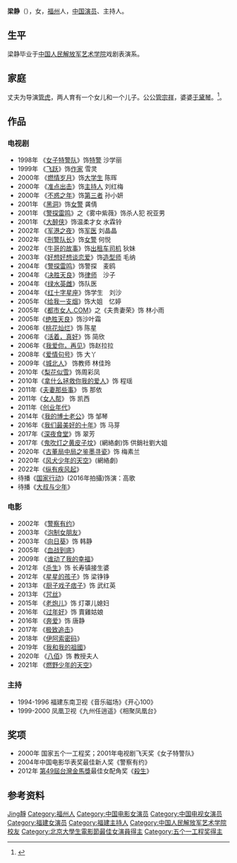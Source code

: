 {{Otheruses|other=名为梁静的其他人物|梁静}}
{{藝人
| 姓名 = 梁静
| 類型 = 女演員
| 圖片 = 
| 本名 =
| 羅馬拼音 = Liang Jing
| 英文名 = 
| 昵稱 = 
| 國籍 = {{PRC}}
| 籍貫 = [[福建|福建]][[福州|福州]]
| 出生日期 = {{birth_date_and_age|1972|7|17}}
| 出生地點 = {{CHN}}[[福建|福建]][[福州|福州]]
| 宗教信仰 = [[哈乃斐派|哈乃斐逊尼派伊斯兰教]]或[[沙斐仪派|沙斐仪逊尼派伊斯兰教]] （2018年10月28日至11月15日）
| 配偶 = {{marriage|[[管虎|管虎]]|Jan 28, 2005}}
| 兒女 = 一女一子
| IMDb = 1981463
| 經紀公司 = [[星美传媒|北京星美千易文化经纪有限公司]]
}}

'''梁静'''（{{bd|1972年|07月17日|catIdx=L梁}}），女，[[福州|福州]]人，[[中国|中国]][[演员|演员]]、主持人。

== 生平 ==
梁静毕业于[[中国人民解放军艺术学院|中国人民解放军艺术学院]]戏剧表演系。

== 家庭 ==
丈夫为导演[[管虎|管虎]]，两人育有一个女儿和一个儿子。公公[[管宗祥|管宗祥]]，婆婆[[于黛琴|于黛琴]]。<ref>{{cite web |url=http://news.67.com/hongse/2011/12/05/289567.html |language= |title=梁静管虎一双儿女曝光 小姐弟俩活泼可爱(组图) |publisher=中国娱乐网 |date=2011-12-05 |accessdate= |archive-date=2012-06-22 |archive-url=https://web.archive.org/web/20120622022010/http://news.67.com/hongse/2011/12/05/289567.html |dead-url=no }}</ref>。

==作品==
===电视剧===
*1998年 《[[女子特警队|女子特警队]]》饰[[特警|特警]] 沙学丽
*1999年 《[[飞跃|飞跃]]》饰[[作家|作家]] 雪灵
*2000年 《[[燃情岁月|燃情岁月]]》饰[[大学生|大学生]] 陈晖
*2000年 《[[准点出击|准点出击]]》饰[[主持人|主持人]] 刘红梅
*2000年 《[[不惑之年|不惑之年]]》饰[[第三者|第三者]] 孙小妍
*2001年 《[[黑洞|黑洞]]》饰[[女警|女警]] 龚倩　
*2001年 《[[警探雷鸣|警探雷鸣]]》之《雾中紫薇》饰杀人犯 祝亚男
*2001年 《[[大醉侠|大醉侠]]》饰温柔才女 水霖铃
*2002年 《[[军港之夜|军港之夜]]》饰[[军医|军医]] 刘晶晶
*2002年 《[[刑警队长|刑警队长]]》饰[[女警|女警]] 何悦
*2002年 《[[牛哥的故事|牛哥的故事]]》饰[[出租车|出租车]][[司机|司机]] 狄妹
*2003年 《[[好想好想谈恋爱_(中国电视剧)|好想好想谈恋爱]]》饰[[造型师|造型师]] 毛纳
*2004年 《[[警探雷鸣|警探雷鸣]]》饰警探　麦鸥
*2004年 《[[决胜天良|决胜天良]]》饰[[律师|律师]]　沙子
*2004年 《[[绿水英雌|绿水英雌]]》饰队医　
*2004年 《[[红十字星座|红十字星座]]》饰学生　刘沙
*2005年 《[[给我一支烟|给我一支烟]]》饰大姐　忆婷
*2005年 《[[都市女人.COM|都市女人.COM]]》之《夫贵妻荣》饰 林小雨
*2005年《[[绝胜天良|绝胜天良]]》饰沙叶霜
*2006年《[[桃花灿烂|桃花灿烂]]》饰 陈星
*2006年 《[[活着，真好|活着，真好]]》饰 简欣
*2006年《[[我爱你，再见|我爱你，再见]]》饰赵拉拉
*2008年《[[爱情句号|爱情句号]]》饰 大丫
*2009年《[[城北人|城北人]]》 饰教师 林佳玲
*2010年《[[梨花似雪|梨花似雪]]》饰周彩凤 
*2010年《[[拿什么拯救你我的爱人|拿什么拯救你我的爱人]]》饰 程瑶
*2011年《[[夫妻那些事|夫妻那些事]]》 饰 那依 
*2011年《[[女人帮|女人帮]]》 饰 凯西 
*2011年《[[创业年代|创业年代]]》
*2014年《[[我的博士老公|我的博士老公]]》饰 邹琴
*2016年《[[我们最美好的十年|我们最美好的十年]]》饰 马芽
*2017年《[[深夜食堂_(亚洲华语版)|深夜食堂]]》饰 翠芳
*2017年《[[鬼吹灯之黄皮子坟|鬼吹灯之黄皮子坟]]》(網絡劇)饰 供銷社劉大姐
*2020年《[[古董局中局之鉴墨寻瓷|古董局中局之鉴墨寻瓷]]》饰 梅素兰
*2020年《[[风犬少年的天空|风犬少年的天空]]》(網絡劇)
*2022年《[[纵有疾风起|纵有疾风起]]》
*待播《[[国家行动_(2020年电视剧)|国家行动]]》(2016年拍攝)饰演：高歌
*待播《[[大叔与少年|大叔与少年]]》

===电影===
*2002年 《[[警察有约|警察有约]]》
*2003年 《[[泡制女朋友|泡制女朋友]]》
*2003年 《[[向日葵|向日葵]]》饰 韩静
*2005年 《[[血战到底|血战到底]]》
*2009年 《[[谁动了我的幸福|谁动了我的幸福]]》
*2012年 《[[杀生_(电影)|杀生]]》饰 长寿镇接生婆
*2012年 《[[星星的孩子|星星的孩子]]》饰 梁铮铮
*2013年 《[[厨子戏子痞子|厨子戏子痞子]]》饰 武红英
*2013年 《[[咒丝|咒丝]]》
*2015年 《[[老炮儿|老炮儿]]》饰 灯罩儿媳妇
*2016年 《[[过年好|过年好]]》饰 賣雞姑娘
*2016年 《[[奔爱|奔爱]]》饰 唐静
*2017年 《[[极致追击：龙凤劫|极致追击]]》
*2018年 《[[伊阿索密码|伊阿索密码]]》
*2019年 《[[我和我的祖国_(电影)|我和我的祖國]]》
*2020年 《[[八佰|八佰]]》饰 教授夫人
*2021年 《[[燃野少年的天空|燃野少年的天空]]》

===主持===
*1994-1996 福建东南卫视《音乐磁场》《开心100》
*1999-2000 凤凰卫视《九州任逍遥》《相聚凤凰台》

==奖项==
*2000年 国家五个一工程奖；2001年电视剧飞天奖《女子特警队》
*2004年中国电影华表奖最佳新人奖《警察有约》
*2012年 [[第49屆台灣金馬獎|第49屆台灣金馬獎]]最佳女配角奖《[[杀生_(电影)|殺生]]》

== 参考资料 ==
{{reflist}}

{{金馬獎最佳女配角|第49屆}}
{{北京大學生電影節最佳女演員}}

{{Authority control}}
{{DEFAULTSORT:Liang梁}}
[[Category:梁姓|Jing靜]]
[[Category:福州人|Category:福州人]]
[[Category:中国电影女演员|Category:中国电影女演员]]
[[Category:中国电视女演员|Category:中国电视女演员]]
[[Category:福建女演员|Category:福建女演员]]
[[Category:福建主持人|Category:福建主持人]]
[[Category:中国人民解放军艺术学院校友|Category:中国人民解放军艺术学院校友]]
[[Category:北京大學生電影節最佳女演員得主|Category:北京大學生電影節最佳女演員得主]]
[[Category:五个一工程奖得主|Category:五个一工程奖得主]]